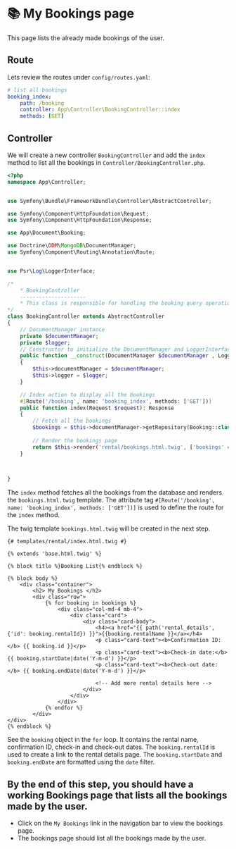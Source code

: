 # 📚 My Bookings page

This page lists the already made bookings of the user. 


## Route

Lets review the routes under `config/routes.yaml`:

```yaml
# list all bookings
booking_index:
    path: /booking
    controller: App\Controller\BookingController::index
    methods: [GET]
```

## Controller

We will create a new controller `BookingController` and add the `index` method to list all the bookings in `Controller/BookingController.php`.

```php
<?php
namespace App\Controller;


use Symfony\Bundle\FrameworkBundle\Controller\AbstractController;

use Symfony\Component\HttpFoundation\Request;
use Symfony\Component\HttpFoundation\Response;

use App\Document\Booking;

use Doctrine\ODM\MongoDB\DocumentManager;
use Symfony\Component\Routing\Annotation\Route;


use Psr\Log\LoggerInterface;

/*
    * BookingController
    ---------------------
    * This class is responsible for handling the booking query operations.
*/
class BookingController extends AbstractController
{
    // DocumentManager instance
    private $documentManager;
    private $logger;
    // Constructor to initialize the DocumentManager and LoggerInterface
    public function __construct(DocumentManager $documentManager , LoggerInterface $logger)
    {
        $this->documentManager = $documentManager;
        $this->logger = $logger;
    }

    // Index action to display all the bookings
    #[Route('/booking', name: 'booking_index', methods: ['GET'])]
    public function index(Request $request): Response
    {
        // Fetch all the bookings
        $bookings = $this->documentManager->getRepository(Booking::class)->findAll();
        
        // Render the bookings page
        return $this->render('rental/bookings.html.twig', ['bookings' => $bookings]);
    }

    

}
```

The `index` method fetches all the bookings from the database and renders the `bookings.html.twig` template. The attribute tag `#[Route('/booking', name: 'booking_index', methods: ['GET'])]` is used to define the route for the `index` method.


The twig template `bookings.html.twig` will be created in the next step.
```twig
{# templates/rental/index.html.twig #}

{% extends 'base.html.twig' %}

{% block title %}Booking List{% endblock %}

{% block body %}
    <div class="container">
        <h2> My Bookings </h2>
        <div class="row">
            {% for booking in bookings %}
                <div class="col-md-4 mb-4">
                    <div class="card">
                        <div class="card-body">
                            <h4><a href="{{ path('rental_details', {'id': booking.rentalId}) }}">{{booking.rentalName }}</a></h4>
                            <p class="card-text"><b>Confirmation ID:</b> {{ booking.id }}</p>
                            <p class="card-text"><b>Check-in date:</b> {{ booking.startDate|date('Y-m-d') }}</p>
                            <p class="card-text"><b>Check-out date:</b> {{ booking.endDate|date('Y-m-d') }}</p>

                            <!-- Add more rental details here -->
                        </div>
                    </div>
                </div>
            {% endfor %}
        </div>
</div>
{% endblock %}
```

See the `booking` object in the `for` loop. It contains the rental name, confirmation ID, check-in and check-out dates. The `booking.rentalId` is used to create a link to the rental details page. The `booking.startDate` and `booking.endDate` are formatted using the `date` filter.

## By the end of this step, you should have a working Bookings page that lists all the bookings made by the user.
- Click on the `My Bookings` link in the navigation bar to view the bookings page.
- The bookings page should list all the bookings made by the user.